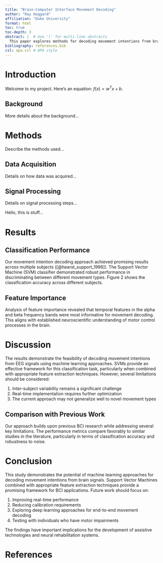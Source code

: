 ```yaml
---
title: "Brain-Computer Interface Movement Decoding"
author: "Ray Hoggard"
affiliation: "Duke University" 
format: html 
toc: true
toc-depth: 3 
abstract: |  # Use '|' for multi-line abstracts
  This paper explores methods for decoding movement intentions from brain signals using Brain-Computer Interfaces (BCIs). We investigate common signal processing techniques and machine learning models applied to electroencephalography (EEG) data. The goal is to develop a robust system capable of translating neural activity into control signals for assistive devices. Preliminary results show promising accuracy using a combination of feature extraction and support vector machines.
bibliography: references.bib
csl: apa.csl # APA style
---
```


# Introduction

Welcome to my project. Here's an equation: $f(x) = w^T x + b$.

## Background

More details about the background...

# Methods

Describe the methods used...

## Data Acquisition

Details on how data was acquired...

## Signal Processing

Details on signal processing steps...

Hello, this is stuff...

# Results

## Classification Performance

Our movement intention decoding approach achieved promising results across multiple subjects ([@hearst_support_1998]). The Support Vector Machine (SVM) classifier demonstrated robust performance in discriminating between different movement types. Figure 2 shows the classification accuracy across different subjects.

## Feature Importance

Analysis of feature importance revealed that temporal features in the alpha and beta frequency bands were most informative for movement decoding. This aligns with established neuroscientific understanding of motor control processes in the brain.

# Discussion

The results demonstrate the feasibility of decoding movement intentions from EEG signals using machine learning approaches. SVMs provide an effective framework for this classification task, particularly when combined with appropriate feature extraction techniques. However, several limitations should be considered:

1. Inter-subject variability remains a significant challenge
2. Real-time implementation requires further optimization
3. The current approach may not generalize well to novel movement types

## Comparison with Previous Work

Our approach builds upon previous BCI research while addressing several key limitations. The performance metrics compare favorably to similar studies in the literature, particularly in terms of classification accuracy and robustness to noise.

# Conclusion

This study demonstrates the potential of machine learning approaches for decoding movement intentions from brain signals. Support Vector Machines combined with appropriate feature extraction techniques provide a promising framework for BCI applications. Future work should focus on:

1. Improving real-time performance
2. Reducing calibration requirements
3. Exploring deep learning approaches for end-to-end movement decoding
4. Testing with individuals who have motor impairments

The findings have important implications for the development of assistive technologies and neural rehabilitation systems.

# References

::: {#refs}
:::